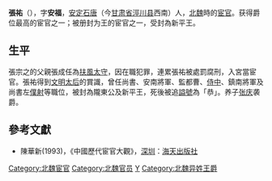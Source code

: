 {{東亞宦官
|名稱 =張祐
|身份 =
|國家 =[[北魏|北魏]]
|時代 =
|政權 =
|主君 =[[魏孝文帝|魏孝文帝]]
|屆數 =
|最高職務 =[[侍中|侍中]]
|前任 = 
|繼任 = 
|圖片名稱 =
|圖片大小 =
|圖片說明 =
|氏 =
|姓 =張
|名 =
|姓名 =
|字 =
|號=
|官職 =尚書左僕射、侍中
|封爵 =新平王
|封號 =
|封地 =
|尊號 =
|族裔 = 
|信仰 =
|氏族 =
|籍貫 =
|祖籍 =
|本籍 =
|出身地 =
|府邸 =
|世系 = 
|初名 =
|乳名 = <!--朝鮮以外人物用-->
|兒名 = <!--朝鮮人用-->
|小字 =
|別名 =
|通稱 =
|法號 =
|其他名號 =
|出生日期 =438年
|出生地點 =
|淨身時間 =
|入宮時間 =
|逝世日期 =486年
|逝世地點 =
|廟號 =
|諡號 =
|墓葬 =
|祠廟 =
|知名於 =
|父親 =
|母親 =
|養父=
|養母=
|妻 =<!--有些宦官會娶妻-->
|妻之父 =
|妻之母 =
|兄弟 =
|姊妹 =
|子 =<!--有些宦官在被閹割前有子女-->
|女 =
|養子 =[[张庆_(北魏)|张庆]]
|養女 =
|其他親屬 =
|經歷 = 
|著作 =
|注釋 =
}}
'''張祐'''（{{bd|438年||486年|}}），字'''安福'''，[[安定郡|安定]][[石唐|石唐]]（今[[甘肃省|甘肃省]][[涇川县|涇川县]]西南）人，[[北魏|北魏]]時的[[宦官|宦官]]。获得爵位最高的宦官之一；被册封为王的宦官之一，受封為新平王。

==生平==
張宗之的父親張成任為[[扶風|扶風]][[太守|太守]]，因在職犯罪，連累張祐被處罰腐刑，入宮當宦官。張祐得到[[馮太后|文明太后]]的賞識，曾任尚書、安南將軍、監都曹、[[侍中|侍中]]、鎮南將軍及尚書左[[僕射|僕射]]等職位，被封為隴東公及新平王，死後被追[[謚號|謚號]]為「恭」。养子[[张庆_(北魏)|张庆]]袭爵。
==參考文獻==
*陳華新(1993)，《中國歷代宦官大觀》，[[深圳|深圳]]：[[海天出版社|海天出版社]]

{{DEFAULTSORT:Z}}
[[Category:北魏宦官|Category:北魏宦官]]
[[Category:北魏官员|Category:北魏官员]]
[[Category:张姓|Y]]
[[Category:北魏异姓王爵|Category:北魏异姓王爵]]